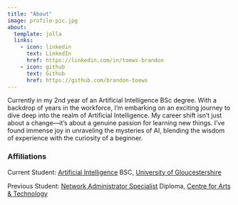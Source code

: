 ```yaml
---
title: "About"
image: profile-pic.jpg
about:
  template: jolla
  links:
    - icon: linkedin
      text: LinkedIn
      href: https://linkedin.com/in/toews-brandon
    - icon: github
      text: Github
      href: https://github.com/brandon-toews
---
```


Currently in my 2nd year of an Artificial Intelligence BSc degree. With a backdrop of years in the workforce, I'm embarking on an exciting journey to dive deep into the realm of Artificial Intelligence. My career shift isn't just about a change---it's about a genuine passion for learning new things. I've found immense joy in unraveling the mysteries of AI, blending the wisdom of experience with the curiosity of a beginner.

### Affiliations

Current Student: [Artificial Intelligence](https://www.glos.ac.uk/courses/course/ari-bsc-artificial-intelligence/) BSC, [University of Gloucestershire](https://www.glos.ac.uk/)

Previous Student: [Network Administrator Specialist](https://digitalartschool.com/programs/network-administrator-specialist) Diploma, [Centre for Arts & Technology](https://digitalartschool.com/)
